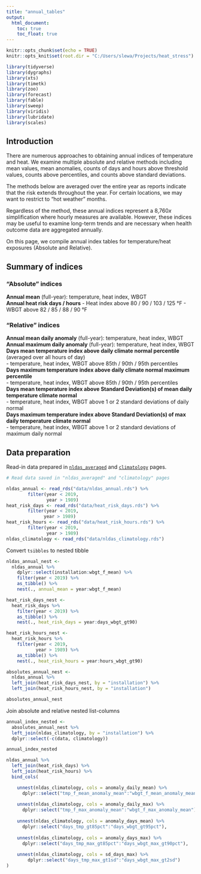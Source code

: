 ```yaml
---
title: "annual_tables"
output:
  html_document:
    toc: true
    toc_float: true
---
```


```r
knitr::opts_chunk$set(echo = TRUE)
knitr::opts_knit$set(root.dir = "C:/Users/slewa/Projects/heat_stress")

library(tidyverse)
library(dygraphs)
library(xts)
library(timetk)
library(zoo)
library(forecast)
library(fable)
library(sweep)
library(viridis)
library(lubridate)
library(scales)
```

## Introduction

There are numerous approaches to obtaining annual indices of temperature and heat. We examine multiple absolute and relative methods including mean values, mean anomalies, counts of days and hours above threshold values, counts above percentiles, and counts above standard deviations. 

The methods below are averaged over the entire year as reports indicate that the risk extends throughout the year. For certain locations, we may want to restrict to "hot weather" months. 

Regardless of the method, these annual indices represent a 8,760*x* simplification where hourly measures are available. However, these indices may be useful to examine long-term trends and are necessary when health outcome data are aggregated annually.


On this page, we compile annual index tables for temperature/heat exposures (Absolute and Relative).

## Summary of indices

### "Absolute" indices  

**Annual mean** (full-year): temperature, heat index, WBGT  
**Annual heat risk days / hours**
  - Heat index above 80 / 90 / 103 / 125 °F
  - WBGT above 82 / 85 / 88 / 90 °F

### "Relative" indices  

**Annual mean daily anomaly** (full-year): temperature, heat index, WBGT  
**Annual maximum daily anomaly** (full-year): temperature, heat index, WBGT  
**Days mean temperature index above daily climate normal percentile** (averaged over all hours of day)  
  - temperature, heat index, WBGT above 85th / 90th / 95th percentiles  
**Days maximum temperature index above daily climate normal maximum percentile**   
  - temperature, heat index, WBGT above 85th / 90th / 95th percentiles    
**Days mean temperature index above Standard Deviation(s) of mean daily temperature climate normal**  
  - temperature, heat index, WBGT above 1 or 2 standard deviations of daily normal  
**Days maximum temperature index above Standard Deviation(s) of max daily temperature climate normal**  
  - temperature, heat index, WBGT above 1 or 2 standard deviations of maximum daily normal  

  
## Data preparation    

Read-in data prepared in [`nldas_averaged`](nldas_averaged.html) and [`climatology`](climatology.html) pages.  

```r
# Read data saved in "nldas_averaged" and "climatology" pages

nldas_annual <- read_rds("data/nldas_annual.rds") %>% 
        filter(year < 2019,
               year > 1989)
heat_risk_days <- read_rds("data/heat_risk_days.rds") %>% 
        filter(year < 2019,
              year > 1989)
heat_risk_hours <- read_rds("data/heat_risk_hours.rds") %>% 
        filter(year < 2019,
               year > 1989)
nldas_climatology <- read_rds("data/nldas_climatology.rds")

```

Convert `tsibbles` to nested tibble 
```r

nldas_annual_nest <-
  nldas_annual %>% 
    dplyr::select(installation:wbgt_f_mean) %>%
    filter(year < 2019) %>% 
    as_tibble() %>% 
    nest(., annual_mean = year:wbgt_f_mean)

heat_risk_days_nest <-
  heat_risk_days %>% 
    filter(year < 2019) %>% 
    as_tibble() %>% 
    nest(., heat_risk_days = year:days_wbgt_gt90)

heat_risk_hours_nest <-
  heat_risk_hours %>% 
    filter(year < 2019,
           year > 1989) %>% 
    as_tibble() %>% 
    nest(., heat_risk_hours = year:hours_wbgt_gt90)

absolutes_annual_nest <-
  nldas_annual %>% 
  left_join(heat_risk_days_nest, by = "installation") %>% 
  left_join(heat_risk_hours_nest, by = "installation")

absolutes_annual_nest

```

Join absolute and relative nested list-columns 
```r

annual_index_nested <-
  absolutes_annual_nest %>%
  left_join(nldas_climatology, by = "installation") %>% 
  dplyr::select(-c(data, climatology))

annual_index_nested


```


```r
nldas_annual %>% 
  left_join(heat_risk_days) %>% 
  left_join(heat_risk_hours) %>% 
  bind_cols(

    unnest(nldas_climatology, cols = anomaly_daily_mean) %>% 
      dplyr::select("tmp_f_mean_anomaly_mean":"wbgt_f_mean_anomaly_mean"),
    
    unnest(nldas_climatology, cols = anomaly_daily_max) %>% 
      dplyr::select("tmp_f_max_anomaly_mean":"wbgt_f_max_anomaly_mean"),
      
    unnest(nldas_climatology, cols = anomaly_days_mean) %>% 
      dplyr::select("days_tmp_gt85pct":"days_wbgt_gt95pct"),
    
    unnest(nldas_climatology, cols = anomaly_days_max) %>% 
      dplyr::select("days_tmp_max_gt85pct":"days_wbgt_max_gt90pct"),
    
    unnest(nldas_climatology, cols = sd_days_max) %>% 
        dplyr::select("days_tmp_max_gt1sd":"days_wbgt_max_gt2sd")
)



```

  